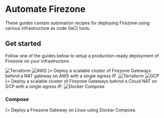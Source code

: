 
# Automate Firezone

These guides contain automation recipes for deploying Firezone using various
infrastructure as code (IaC) tools.

## Get started

Follow one of the guides below to setup a production-ready deployment of
Firezone on your infrastructure.

<KbCards>
  <KbCard
    title="Deploy Firezone on AWS"
    href="/kb/automate/terraform/aws"
    logo={
    <div>
      <Image width={200} height={200} alt="Terraform" src="/images/kb/automate/terraform-logo.svg" className="mx-auto mb-8" />
      <FaPlus size={32} className="mx-auto mb-8" />
      <Image width={100} height={100} alt="AWS" src="/images/kb/automate/aws-logo.svg" className="mx-auto mb-8" />
    </div>
  }>
    Deploy a scalable cluster of Firezone Gateways behind a NAT gateway on AWS
    with a single egress IP.
  </KbCard>
  <KbCard
    title="Deploy Firezone on GCP"
    href="/kb/automate/terraform/gcp"
    logo={
    <div>
      <Image width={200} height={200} alt="Terraform" src="/images/kb/automate/terraform-logo.svg" className="mx-auto mb-8" />
      <FaPlus size={32} className="mx-auto mb-8" />
      <Image width={220} height={220} alt="GCP" src="/images/kb/automate/gcp-logo.svg" className="mx-auto mb-8" />
    </div>
    }>
    Deploy a scalable cluster of Firezone Gateways behind a Cloud NAT on GCP
    with a single egress IP.

  </KbCard>
  <KbCard
    title="Deploy with Compose"
    href="/kb/automate/docker-compose"
    logo={
    <div>
      <Image width={200} height={200} alt="Docker Compose" src="/images/docker.svg" className="mx-auto mb-8" />
      <FaPlus size={32} className="mx-auto mb-8" />
      <h3 className="text-4xl font-semibold justify-center">Compose</h3>
    </div>
    }>
    Deploy a Firezone Gateway on Linux using Docker Compose.
  </KbCard>
</KbCards>

<SupportOptions />
